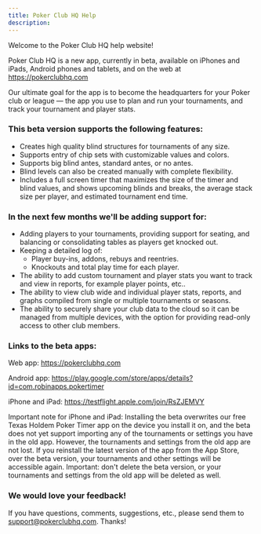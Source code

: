 ```yaml
---
title: Poker Club HQ Help
description:
---
```


Welcome to the Poker Club HQ help website!

Poker Club HQ is a new app, currently in beta, available on iPhones and iPads, Android phones and tablets, and on the web at https://pokerclubhq.com

Our ultimate goal for the app is to become the headquarters for your Poker club or league — the app you use to plan and run your tournaments, and track your tournament and player stats.

### This beta version supports the following features:

* Creates high quality blind structures for tournaments of any size.
* Supports entry of chip sets with customizable values and colors.
* Supports big blind antes, standard antes, or no antes.
* Blind levels can also be created manually with complete flexibility.
* Includes a full screen timer that maximizes the size of the timer and blind values, and shows upcoming blinds and breaks, the average stack size per player, and estimated tournament end time.

### In the next few months we'll be adding support for:

* Adding players to your tournaments, providing support for seating, and balancing or consolidating tables as players get knocked out.
* Keeping a detailed log of:
  * Player buy-ins, addons, rebuys and reentries.
  * Knockouts and total play time for each player.
* The ability to add custom tournament and player stats you want to track and view in reports, for example player points, etc..
* The ability to view club wide and individual player stats, reports, and graphs compiled from single or multiple tournaments or seasons.
* The ability to securely share your club data to the cloud so it can be managed from multiple devices, with the option for providing read-only access to other club members.

### Links to the beta apps:​

Web app: https://pokerclubhq.com

Android app: https://play.google.com/store/apps/details?id=com.robinapps.pokertimer

iPhone and iPad: https://testflight.apple.com/join/RsZJEMVY

Important note for iPhone and iPad: Installing the beta overwrites our free Texas Holdem Poker Timer app on the device you install it on, and the beta does not yet support importing any of the tournaments or settings you have in the old app. However, the tournaments and settings from the old app are not lost. If you reinstall the latest version of the app from the App Store, over the beta version, your tournaments and other settings will be accessible again. Important: don't delete the beta version, or your tournaments and settings from the old app will be deleted as well.

### We would love your feedback!​

If you have questions, comments, suggestions, etc., please send them to support@pokerclubhq.com. Thanks!